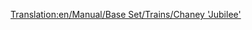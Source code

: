[[Translation:en/Manual/Base Set/Trains/Chaney 'Jubilee']]
{{de/Manual/Base Set/Trains/Züge|Name=Chaney "Jubilee"
|Image=[[File:en/Manual/Base Set/Trains/Chaneyjubilee.png]]
|Kosten=£15,234 ($30.468)
|Geschwindigkeit=112 km/h (70 mph)
|Gewicht=131 t
|Leistung=1,014 PS (746 kW)
|Betriebskosten=£1,968 ($3.936)
|Entwurf=1934
|Betriebsdauer=21
|Platz=k.A.
|Beschreibung=Die Mittelklasse Lokomotive der gemäßigten Landschaft von TTD. Nicht so günstig im Unterhalt wie die [[de/Manual/Base Set/Trains/Kirby Paul Tank|Kirby Paul Tank]] und nicht so schnell und leistungsstark wie die [[de/Ginzu A4|Ginzu A4]] aber sie ist brauchbar wenn Sie etwas "ausgewognes" wünschen.
|Reales-Leben=Dies ist die [https://www.wikipedia.org/wiki/LMS Jubilee Class LMS Stanier "Jubilee"] (englisch), eine Lokomotive die für den damaligen Schnellverkehr geschaffen wurde. Ein mögliches reales Gegenstück könnte die "Jubilee Class" sein.
}}